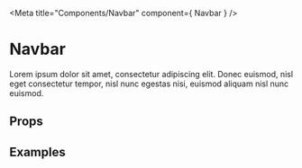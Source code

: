 
<Meta 
  title="Components/Navbar" 
  component={ Navbar } 
/>

# Navbar

Lorem ipsum dolor sit amet, consectetur adipiscing elit. Donec euismod, nisl eget consectetur tempor, nisl nunc egestas nisi, euismod aliquam nisl nunc euismod.

## Props

<Props of={Navbar} />

## Examples

<Preview>
    <Story name="Default">
        <Navbar />
    </Story>
    <Story name="Light Background">
        <Navbar style={'light'}/>
    </Story>
</Preview>
